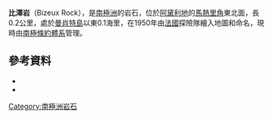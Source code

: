 {{Coord|66|49|S|141|24|E|source:GNIS|display=title}}

'''比澤岩'''（Bizeux Rock），是[[南極洲|南極洲]]的岩石，位於[[阿黛利地|阿黛利地]]的[[馬熱里角|馬熱里角]]東北面，長0.2公里，處於[[曼肖特島|曼肖特島]]以東0.1海里，在1950年由[[法國|法國]]探險隊繪入地圖和命名，現時由[[南極條約體系|南極條約體系]]管理。

==參考資料==
*{{cite gnis | type = antarid | id = 1428| name = Bizeux Rock | accessdate = 2011-07-08}}
*{{usgs-gazetteer|id=1428}}

{{DEFAULTSORT:Bizeux Rock}}
[[Category:南極洲岩石|Category:南極洲岩石]]


{{AdélieLand-geo-stub}}